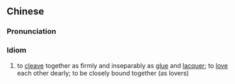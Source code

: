{{also|如胶似漆}}
==Chinese==
{{zh-forms|s=如胶似漆}}

===Pronunciation===
{{zh-pron
|m=rújiāosìqī
|c=jyu4 gaau1 ci5 cat1
|cat=id
}}

===Idiom===
{{zh-idiom}}

# to [[cleave]] together as firmly and inseparably as [[glue]] and [[lacquer]]; to [[love]] each other dearly; to be closely bound together (as lovers)